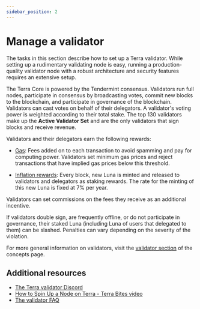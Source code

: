 ```yaml
---
sidebar_position: 2
---
```


# Manage a validator

The tasks in this section describe how to set up a Terra validator. While setting up a rudimentary validating node is easy, running a production-quality validator node with a robust architecture and security features requires an extensive setup.

The Terra Core is powered by the Tendermint consensus. Validators run full nodes, participate in consensus by broadcasting votes, commit new blocks to the blockchain, and participate in governance of the blockchain. Validators can cast votes on behalf of their delegators. A validator's voting power is weighted according to their total stake. The top 130 validators make up the **Active Validator Set** and are the only validators that sign blocks and receive revenue.

Validators and their delegators earn the following rewards:

- [Gas](../../learn/fees.mdx#gas): Fees added on to each transaction to avoid spamming and pay for computing power. Validators set minimum gas prices and reject transactions that have implied gas prices below this threshold.

- [Inflation rewards](../../develop/module-specifications/spec-mint.mdx): Every block, new Luna is minted and released to validators and delegators as staking rewards. The rate for the minting of this new Luna is fixed at 7% per year. 

Validators can set commissions on the fees they receive as an additional incentive.

If validators double sign, are frequently offline, or do not participate in governance, their staked Luna (including Luna of users that delegated to them) can be slashed. Penalties can vary depending on the severity of the violation.

For more general information on validators, visit the [validator section](../../learn/protocol.mdx#validators) of the concepts page.

## Additional resources

- [The Terra validator Discord](https://terra.sc/validatordiscord)
- [How to Spin Up a Node on Terra - Terra Bites video](https://www.youtube.com/watch?v=2lKAvltKX6w&ab_channel=TerraBites)
- [The validator FAQ](faq.mdx)
